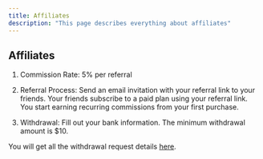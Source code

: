 ```yaml
---
title: Affiliates
description: "This page describes everything about affiliates"
---
```


## Affiliates

1. Commission Rate: 5% per referral

2. Referral Process:
   Send an email invitation with your referral link to your friends.
   Your friends subscribe to a paid plan using your referral link.
   You start earning recurring commissions from your first purchase.

3. Withdrawal:
   Fill out your bank information.
   The minimum withdrawal amount is $10.

You will get all the withdrawal request details [here](https://app.precallai.com/admin/affiliate).
